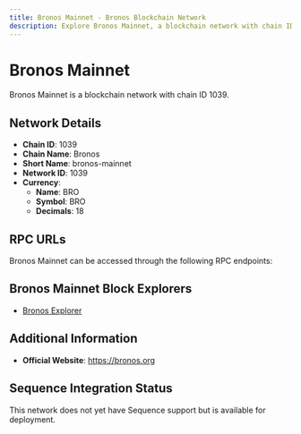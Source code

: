 ```yaml
--- 
title: Bronos Mainnet - Bronos Blockchain Network
description: Explore Bronos Mainnet, a blockchain network with chain ID 1039. Learn about its native currency, BRO, and how to interact with the network.
---
```


# Bronos Mainnet

Bronos Mainnet is a blockchain network with chain ID 1039.

## Network Details

- **Chain ID**: 1039
- **Chain Name**: Bronos
- **Short Name**: bronos-mainnet
- **Network ID**: 1039
- **Currency**: 
  - **Name**: BRO
  - **Symbol**: BRO
  - **Decimals**: 18

## RPC URLs

Bronos Mainnet can be accessed through the following RPC endpoints:



## Bronos Mainnet Block Explorers

- [Bronos Explorer](https://broscan.bronos.org)

## Additional Information

- **Official Website**: https://bronos.org

## Sequence Integration Status

This network does not yet have Sequence support but is available for deployment.
